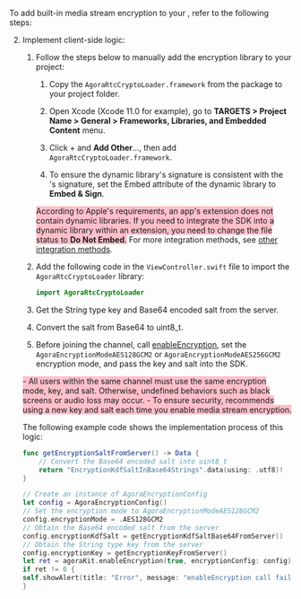 
<PlatformWrapper platform="ios">

To add built-in media stream encryption to your <Vpl k="CLIENT" />, refer to the following steps:

<KeyAndSalt />

2. Implement client-side logic:
    1. Follow the steps below to manually add the encryption library to your project:
        1. Copy the `AgoraRtcCryptoLoader.framework` from the <Vg k="COMPANY" /> <Vpd k="SDK"/> package to your project folder.

        1. Open Xcode (Xcode 11.0 for example), go to **TARGETS > Project Name > General > Frameworks, Libraries, and Embedded Content** menu.

        1. Click + and **Add Other**..., then add `AgoraRtcCryptoLoader.framework`.

        1. To ensure the dynamic library's signature is consistent with the <Vpl k="CLIENT" />'s signature, set the Embed attribute of the dynamic library to **Embed & Sign**.

        <Admonition type="caution" title="note" style="background-color:pink">According to Apple's requirements, an app's extension does not contain dynamic libraries. If you need to integrate the SDK into a dynamic library within an extension, you need to change the file status to **Do Not Embed**.</Admonition>
        <Admonition title="Information" type="info">
        For more integration methods, see [other integration methods](..\reference\ios.mdx#integrate-encryption-library-with-cocoapods).
        </Admonition>

    1. Add the following code in the `ViewController.swift` file to import the `AgoraRtcCryptoLoader` library:
        ```swift
        import AgoraRtcCryptoLoader
        ```
    1. Get the String type key and Base64 encoded salt from the server.

    1. Convert the salt from Base64 to uint8_t.

    1. Before joining the channel, call [enableEncryption](https://api-ref.agora.io/en/video-sdk/ios/4.x/documentation/agorartckit/agorartcenginekit/enableencryption(_:encryptionconfig:)), set the `AgoraEncryptionModeAES128GCM2` or `AgoraEncryptionModeAES256GCM2` encryption mode, and pass the key and salt into the SDK.

    <Admonition type="caution" title="note" style="background-color:pink">
    - All users within the same channel must use the same encryption mode, key, and salt. Otherwise, undefined behaviors such as black screens or audio loss may occur.
    - To ensure security, <Vg k="COMPANY" /> recommends using a new key and salt each time you enable media stream encryption.
    </Admonition>

    The following example code shows the implementation process of this logic:
    ```swift
    func getEncryptionSaltFromServer() -> Data {
        // Convert the Base64 encoded salt into uint8_t
        return "EncryptionKdfSaltInBase64Strings".data(using: .utf8)!
    }

    // Create an instance of AgoraEncryptionConfig
    let config = AgoraEncryptionConfig()
    // Set the encryption mode to AgoraEncryptionModeAES128GCM2
    config.encryptionMode = .AES128GCM2
    // Obtain the Base64 encoded salt from the server
    config.encryptionKdfSalt = getEncryptionKdfSaltBase64FromServer()
    // Obtain the String type key from the server
    config.encryptionKey = getEncryptionKeyFromServer()
    let ret = agoraKit.enableEncryption(true, encryptionConfig: config)
    if ret != 0 {
   self.showAlert(title: "Error", message: "enableEncryption call failed: \(ret), please check your params")
    }
    ```

</PlatformWrapper>